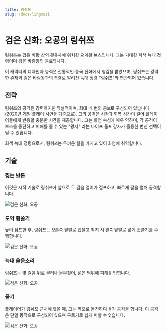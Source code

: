 ```yaml
---
title: 링쉬쯔
slug: /docs/lingxuzi
---
```


# 검은 신화: 오공의 링쉬쯔

링쉬쯔는 검은 바람 산의 관음사에 위치한 요괴왕 보스입니다. 그는 거대한 회색 늑대 정령이며 검은 바람왕의 동료입니다.

이 캐릭터의 디자인과 능력은 전통적인 중국 신화에서 영감을 받았으며, 링쉬쯔는 강력한 존재와 검은 바람왕과의 연결로 알려진 늑대 정령 "링쉬쯔"와 연관되어 있습니다.

## 전략

링쉬쯔의 공격은 강력하지만 직설적이며, 최대 네 번의 콤보로 구성되어 있습니다 (2020년 게임 플레이 시연을 기준으로). 그의 공격은 시작과 회복 시간이 길어 플레이어들에게 반응할 충분한 시간을 제공합니다. 그는 화염 속성에 매우 약하며, 각 공격이 보스를 중단하고 피해를 줄 수 있는 "광지" 라는 나이프 울프 강사가 훌륭한 변신 선택이 될 수 있습니다.

회색 늑대 정령으로서, 링쉬쯔는 두꺼운 털을 가지고 있어 화염에 취약합니다.

## 기술

### 찢는 발톱

이것은 시작 기술로 링쉬쯔가 앞으로 두 걸음 걸어가 점프하고, 빠르게 팔을 펼쳐 공격합니다.

<img src="https://image.informedainews.com/siliezhua.gif" alt="검은 신화: 오공"/>

### 도약 휩쓸기

높이 점프한 후, 링쉬쯔는 오른쪽 앞발로 휩쓸고 착지 시 왼쪽 앞발로 넓게 휩쓸기를 수행합니다.

<img src="https://image.informedainews.com/fpjhs.gif" alt="검은 신화: 오공"/>

### 늑대 울음소리

링쉬쯔는 몇 걸음 뒤로 물러나 울부짖어, 넓은 범위에 피해를 입힙니다.

<img src="https://image.informedainews.com/lh.gif" alt="검은 신화: 오공"/>

### 물기

플레이어가 링쉬쯔 근처에 있을 때, 그는 앞으로 돌진하여 물기 공격을 합니다. 이 공격은 단일 동작으로 구성되어 있으며 구르기로 쉽게 피할 수 있습니다.

<img src="https://image.informedainews.com/qy.gif" alt="검은 신화: 오공"/>